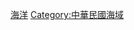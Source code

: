{{Catnav|頁面分類|地理|国家|按國家分類|各國地理|中華民國地理|台灣地理}}
{{Catnav|頁面分類|各種主題的頁面分類|按國家分類|各國地理|中華民國地理|台灣地理}}
{{Catnav|頁面分類|地理|国家|亚洲国家|中華民國|台灣|台灣地理}}
{{Catnav|頁面分類|地理|水體|海洋|太平洋|太平洋島嶼|台灣|台灣地理}}
{{Catnav|頁面分類|地理|地形|海洋|太平洋|太平洋島嶼|台灣|台灣地理}}
{{Catnav|頁面分類|地理|地形|岛屿|太平洋島嶼|台灣|台灣地理}}

[[Category:臺灣水體|海洋]]
[[Category:中華民國海域|Category:中華民國海域]]